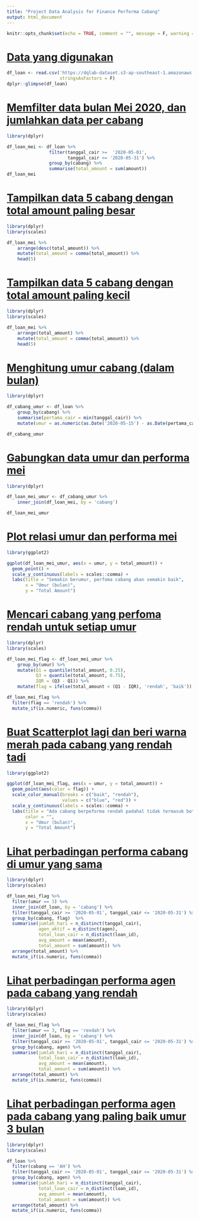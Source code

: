 ```yaml
---
title: "Project Data Analysis for Finance Performa Cabang"
output: html_document
---
```


```r
knitr::opts_chunk$set(echo = TRUE, comment = "", message = F, warning = F)
```

# [Data yang digunakan](https://academy.dqlab.id/main/projectcode/215/398/1993)

```r
df_loan <- read.csv('https://dqlab-dataset.s3-ap-southeast-1.amazonaws.com/loan_disbursement.csv', 
                    stringsAsFactors = F)
dplyr::glimpse(df_loan)
```

# [Memfilter data bulan Mei 2020, dan jumlahkan data per cabang](https://academy.dqlab.id/main/projectcode/215/399/1994)

```r
library(dplyr)

df_loan_mei <- df_loan %>% 
                filter(tanggal_cair >=  '2020-05-01', 
                       tanggal_cair <= '2020-05-31') %>% 
                group_by(cabang) %>% 
                summarise(total_amount = sum(amount)) 
df_loan_mei
```

# [Tampilkan data 5 cabang dengan total amount paling besar](https://academy.dqlab.id/main/projectcode/215/399/1995)

```r
library(dplyr)
library(scales)

df_loan_mei %>% 
	arrange(desc(total_amount)) %>% 
	mutate(total_amount = comma(total_amount)) %>% 
	head(5)
```

# [Tampilkan data 5 cabang dengan total amount paling kecil](https://academy.dqlab.id/main/projectcode/215/399/1996)

```r
library(dplyr)
library(scales)

df_loan_mei %>% 
	arrange(total_amount) %>% 
	mutate(total_amount = comma(total_amount)) %>% 
	head(5)
```

# [Menghitung umur cabang (dalam bulan)](https://academy.dqlab.id/main/projectcode/215/400/1998)

```r
library(dplyr)

df_cabang_umur <- df_loan %>% 
	group_by(cabang) %>%
	summarise(pertama_cair = min(tanggal_cair)) %>% 
	mutate(umur = as.numeric(as.Date('2020-05-15') - as.Date(pertama_cair)) %/% 30)

df_cabang_umur
```

# [Gabungkan data umur dan performa mei](https://academy.dqlab.id/main/projectcode/215/400/1999)

```r
library(dplyr) 

df_loan_mei_umur <- df_cabang_umur %>% 
	inner_join(df_loan_mei, by = 'cabang') 

df_loan_mei_umur
```

# [Plot relasi umur dan performa mei](https://academy.dqlab.id/main/projectcode/215/400/2000)

```r
library(ggplot2)

ggplot(df_loan_mei_umur, aes(x = umur, y = total_amount)) +
  geom_point() +
  scale_y_continuous(labels = scales::comma) +
  labs(title = "Semakin berumur, perfoma cabang akan semakin baik",
       x = "Umur (bulan)",
       y = "Total Amount")
```

# [Mencari cabang yang perfoma rendah untuk setiap umur](https://academy.dqlab.id/main/projectcode/215/401/2002)

```r
library(dplyr) 
library(scales) 

df_loan_mei_flag <- df_loan_mei_umur %>% 
	group_by(umur) %>% 
	mutate(Q1 = quantile(total_amount, 0.25),
		   Q3 = quantile(total_amount, 0.75), 
		   IQR = (Q3 - Q1)) %>% 
	mutate(flag = ifelse(total_amount < (Q1 - IQR), 'rendah', 'baik')) 

df_loan_mei_flag %>% 
  filter(flag == 'rendah') %>%
  mutate_if(is.numeric, funs(comma))
```

# [Buat Scatterplot lagi dan beri warna merah pada cabang yang rendah tadi](https://academy.dqlab.id/main/projectcode/215/401/2003)

```r
library(ggplot2)

ggplot(df_loan_mei_flag, aes(x = umur, y = total_amount)) +
  geom_point(aes(color = flag)) +
  scale_color_manual(breaks = c("baik", "rendah"),
                     values = c("blue", "red")) +
  scale_y_continuous(labels = scales::comma) +
  labs(title = "Ada cabang berpeforma rendah padahal tidak termasuk bottom 5 nasional",
       color = "",
       x = "Umur (bulan)",
       y = "Total Amount")
```

# [Lihat perbadingan performa cabang di umur yang sama](https://academy.dqlab.id/main/projectcode/215/402/2004)

```r
library(dplyr)
library(scales)

df_loan_mei_flag %>% 
  filter(umur == 3) %>% 
  inner_join(df_loan, by = 'cabang') %>% 
  filter(tanggal_cair >= '2020-05-01', tanggal_cair <= '2020-05-31') %>% 
  group_by(cabang, flag)  %>% 
  summarise(jumlah_hari = n_distinct(tanggal_cair),
            agen_aktif = n_distinct(agen),
            total_loan_cair = n_distinct(loan_id),
            avg_amount = mean(amount), 
            total_amount = sum(amount)) %>% 
  arrange(total_amount) %>% 
  mutate_if(is.numeric, funs(comma))
```

# [Lihat perbadingan performa agen pada cabang yang rendah](https://academy.dqlab.id/main/projectcode/215/402/2005)

```r
library(dplyr)
library(scales)

df_loan_mei_flag %>% 
  filter(umur == 3, flag == 'rendah') %>% 
  inner_join(df_loan, by = 'cabang') %>% 
  filter(tanggal_cair >= '2020-05-01', tanggal_cair <= '2020-05-31') %>% 
  group_by(cabang, agen) %>% 
  summarise(jumlah_hari = n_distinct(tanggal_cair),
            total_loan_cair = n_distinct(loan_id),
            avg_amount = mean(amount), 
            total_amount = sum(amount)) %>% 
  arrange(total_amount) %>% 
  mutate_if(is.numeric, funs(comma))
```

# [Lihat perbadingan performa agen pada cabang yang paling baik umur 3 bulan](https://academy.dqlab.id/main/projectcode/215/402/2007)

```r
library(dplyr)
library(scales)

df_loan %>% 
  filter(cabang == 'AH') %>% 
  filter(tanggal_cair >= '2020-05-01', tanggal_cair <= '2020-05-31') %>% 
  group_by(cabang, agen) %>% 
  summarise(jumlah_hari = n_distinct(tanggal_cair),
            total_loan_cair = n_distinct(loan_id),
            avg_amount = mean(amount), 
            total_amount = sum(amount)) %>% 
  arrange(total_amount) %>% 
  mutate_if(is.numeric, funs(comma))
```

